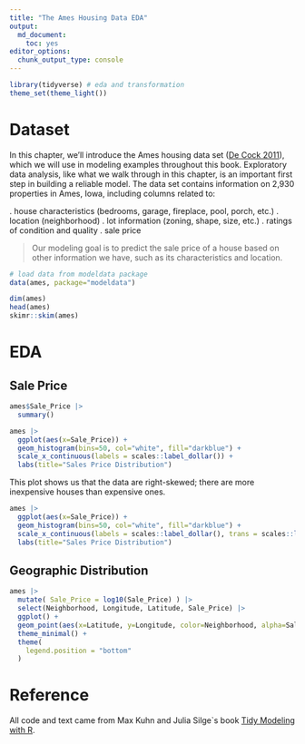 ```yaml
---
title: "The Ames Housing Data EDA"
output: 
  md_document:
    toc: yes
editor_options: 
  chunk_output_type: console
---
```


```r
library(tidyverse) # eda and transformation
theme_set(theme_light())
```

# Dataset

In this chapter, we’ll introduce the Ames housing data set ([De Cock 2011](https://www.tmwr.org/ames#ref-ames)), which we will use in modeling examples throughout this book. Exploratory data analysis, like what we walk through in this chapter, is an important first step in building a reliable model. The data set contains information on 2,930 properties in Ames, Iowa, including columns related to:

. house characteristics (bedrooms, garage, fireplace, pool, porch, etc.)
. location (neighborhood)
. lot information (zoning, shape, size, etc.)
. ratings of condition and quality
. sale price

> Our modeling goal is to predict the sale price of a house based on other information we have, such as its characteristics and location.

```r
# load data from modeldata package
data(ames, package="modeldata")

dim(ames)
head(ames)
skimr::skim(ames)

```

# EDA

## Sale Price

```r
ames$Sale_Price |> 
  summary()

ames |> 
  ggplot(aes(x=Sale_Price)) +
  geom_histogram(bins=50, col="white", fill="darkblue") +
  scale_x_continuous(labels = scales::label_dollar()) +
  labs(title="Sales Price Distribution")
```

This plot shows us that the data are right-skewed; there are more inexpensive houses than expensive ones.

```r
ames |> 
  ggplot(aes(x=Sale_Price)) +
  geom_histogram(bins=50, col="white", fill="darkblue") +
  scale_x_continuous(labels = scales::label_dollar(), trans = scales::log10_trans()) +
  labs(title="Sales Price Distribution")

```

## Geographic Distribution

```r
ames |> 
  mutate( Sale_Price = log10(Sale_Price) ) |> 
  select(Neighborhood, Longitude, Latitude, Sale_Price) |> 
  ggplot() +
  geom_point(aes(x=Latitude, y=Longitude, color=Neighborhood, alpha=Sale_Price)) +
  theme_minimal() +
  theme(
    legend.position = "bottom"
  )
```

# Reference

All code and text came from Max Kuhn and Julia Silge`s book [Tidy Modeling with R](https://www.tmwr.org/ames).